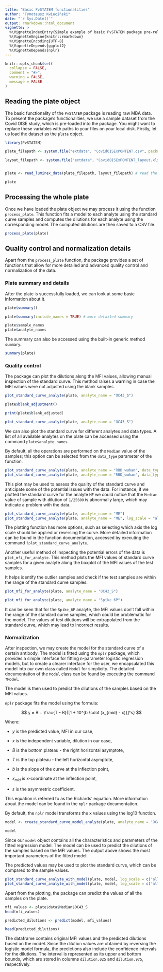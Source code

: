 ```yaml
---
title: "Basic PvSTATEM functionalities"
author: "Tymoteusz Kwieciński"
date: "`r Sys.Date()`"
output: rmarkdown::html_document
vignette: >
  %\VignetteIndexEntry{Simple example of basic PvSTATEM package pre-release version functionalities}
  %\VignetteEngine{knitr::rmarkdown}
  %\VignetteEncoding{UTF-8}
  %\VignetteDepends{ggplot2}
  %\VignetteDepends{nplr}
---
```


```r
knitr::opts_chunk$set(
  collapse = FALSE,
  comment = "#>",
  warning = FALSE,
  message = FALSE
)
```

## Reading the plate object

The basic functionality of the `PvSTATEM` package is reading raw MBA data. To present the package's functionalities, we use a sample dataset from the Covid OISE study, which is pre-loaded into the package. You might want to replace these variables with paths to your files on your local disk. Firstly, let us load the dataset as the `plate` object.

```r
library(PvSTATEM)

plate_filepath <- system.file("extdata", "CovidOISExPONTENT.csv", package = "PvSTATEM", mustWork = TRUE) # get the filepath of the csv dataset

layout_filepath <- system.file("extdata", "CovidOISExPONTENT_layout.xlsx", package = "PvSTATEM", mustWork = TRUE)


plate <- read_luminex_data(plate_filepath, layout_filepath) # read the data

plate
```


## Processing the whole plate
Once we have loaded the plate object we may process it using the function `process_plate`. This function fits a model to each analyte using the standard curve samples and computes the dilutions for each analyte using the corresponding model. The computed dilutions are then saved to a CSV file.


```r
process_plate(plate)
```

## Quality control and normalization details
Apart from the `process_plate` function, the package provides a set of functions that allow for more detailed and advanced quality control and normalization of the data.

### Plate summary and details
After the plate is successfully loaded, we can look at some basic information about it.

```r
plate$summary()

plate$summary(include_names = TRUE) # more detailed summary

plate$sample_names
plate$analyte_names
```

The summary can also be accessed using the built-in generic method `summary`.

```r
summary(plate)
```

### Quality control

The package can plot the dilutions along the MFI values, allowing manual inspection of the standard curve. This method raises a warning in case the MFI values were not adjusted using the blank samples.

```r
plot_standard_curve_analyte(plate, analyte_name = "OC43_S")

plate$blank_adjustment()

print(plate$blank_adjusted)

plot_standard_curve_analyte(plate, analyte_name = "OC43_S")
```

We can also plot the standard curve for different analytes and data types. A list of all available analytes on the plate can be accessed using the command `plate$analyte_names`.

By default, all the operations are performed on the `Median` value of the samples; this option can be selected from the `data_type` parameter of the function.

```r
plot_standard_curve_analyte(plate, analyte_name = "RBD_wuhan", data_type = "Mean")
plot_standard_curve_analyte(plate, analyte_name = "RBD_wuhan", data_type = "Avg Net MFI")
```

This plot may be used to assess the quality of the standard curve and anticipate some of the potential issues with the data.
For instance, if we plotted the standard curve for the analyte `ME` we could notice that the `Median` value of sample with dilution of `1/25600` is abnormally large, which may indicate a problem with the data.


```r
plot_standard_curve_analyte(plate, analyte_name = "ME")
plot_standard_curve_analyte(plate, analyte_name = "ME", log_scale = "all")
```

The plotting function has more options, such as selecting which axis the log scale should be applied or reversing the curve. More detailed information can be found in the function documentation, accessed by executing the command `?plot_standard_curve_analyte`.

Another useful method of inspecting the potential errors of the data is `plot_mfi_for_analyte`. 
This method plots the MFI values of standard curve samples for a given analyte along the boxplot of the MFI values of the test samples.

It helps identify the outlier samples and check if the test samples are within the range of the standard curve samples. 

```r
plot_mfi_for_analyte(plate, analyte_name = "OC43_S")

plot_mfi_for_analyte(plate, analyte_name = "Spike_6P")
```

It can be seen that for the `Spike_6P` analyte, the MFI values don't fall within the range of the standard curve samples, which could be problematic for the model. The values of test dilutions will be extrapolated from the standard curve, which may lead to incorrect results.

### Normalization


After inspection, we may create the model for the standard curve of a certain antibody. 
The model is fitted using the `nplr` package, which provides a simple interface 
for fitting n-parameter logistic regression models, 
but to create a clearer interface for the user, 
we encapsulated this model into our own class called `Model` for simplicity. 
The detailed documentation of the `Model` class can be found by executing the command `?Model`.

The model is then used to predict the dilutions of the samples based on the MFI values.

`nplr` package fits the model using the formula:

$$ y = B + \frac{T - B}{[1 + 10^{b \cdot (x_{mid} - x)}]^s} $$

Where:

-   $y$ is the predicted value, MFI in our case,

-   $x$ is the independent variable, dilution in our case,

-   $B$ is the bottom plateau - the right horizontal asymptote,

-   $T$ is the top plateau - the left horizontal asymptote,

-   $b$ is the slope of the curve at the inflection point,

-   $x_{mid}$ is x-coordinate at the inflection point,

-   $s$ is the asymmetric coefficient.

This equation is referred to as the Richards' equation. More information about the model can be found in the `nplr` package documentation.

By default, the `nplr` model transforms the x values using the log10 function.

```r
model <- create_standard_curve_model_analyte(plate, analyte_name = "OC43_S")

model
```

Since our `model` object contains all the characteristics and parameters of the fitted regression model. 
The model can be used to predict the dilutions of the samples based on the MFI values. 
The output above shows the most important parameters of the fitted model.

The predicted values may be used to plot the standard curve, which can be compared to the sample values.

```r
plot_standard_curve_analyte_with_model(plate, model, log_scale = c("all"))
plot_standard_curve_analyte_with_model(plate, model, log_scale = c("all"), plot_asymptote = FALSE)
```

Apart from the plotting, the package can predict the values of all the samples on the plate.

```r
mfi_values <- plate$data$Median$OC43_S
head(mfi_values)

predicted_dilutions <- predict(model, mfi_values)

head(predicted_dilutions)
```
The dataframe contains original MFI values and the predicted dilutions based on the model.
Since the dilution values are obtained by reversing the logistic model formula, 
the predictions also include the confidence intervals for the dilutions.
The interval is represented as its upper and bottom bounds, which are stored in columns `dilution.025` and `dilution.975`, respectively.
